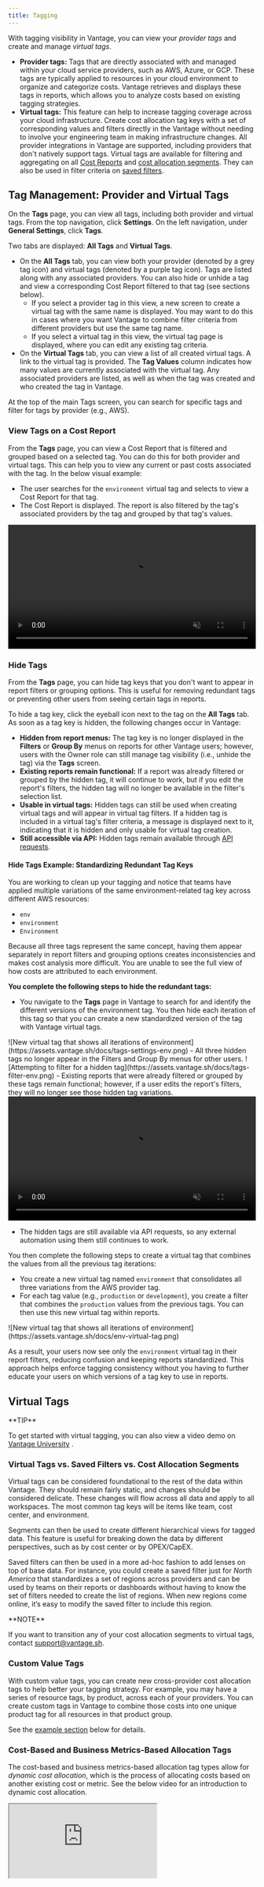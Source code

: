 ```yaml
---
title: Tagging
---
```


With tagging visibility in Vantage, you can view your *provider tags* and create and manage *virtual tags*.

- **Provider tags:** Tags that are directly associated with and managed within your cloud service providers, such as AWS, Azure, or GCP. These tags are typically applied to resources in your cloud environment to organize and categorize costs. Vantage retrieves and displays these tags in reports, which allows you to analyze costs based on existing tagging strategies.
- **Virtual tags:** This feature can help to increase tagging coverage across your cloud infrastructure. Create cost allocation tag keys with a set of corresponding values and filters directly in the Vantage without needing to involve your engineering team in making infrastructure changes. All provider integrations in Vantage are supported, including providers that don't natively support tags. Virtual tags are available for filtering and aggregating on all [Cost Reports](/cost_reports) and [cost allocation segments](/segments). They can also be used in filter criteria on [saved filters](/saved_filters).

## Tag Management: Provider and Virtual Tags

On the **Tags** page, you can view all tags, including both provider and virtual tags. From the top navigation, click **Settings**. On the left navigation, under **General Settings**, click **Tags**.

Two tabs are displayed: **All Tags** and **Virtual Tags**.

- On the **All Tags** tab, you can view both your provider (denoted by a grey tag icon) and virtual tags (denoted by a purple tag icon). Tags are listed along with any associated providers. You can also hide or unhide a tag and view a corresponding Cost Report filtered to that tag (see sections below).
	- If you select a provider tag in this view, a new screen to create a virtual tag with the same name is displayed. You may want to do this in cases where you want Vantage to combine filter criteria from different providers but use the same tag name.
	- If you select a virtual tag in this view, the virtual tag page is displayed, where you can edit any existing tag criteria.
- On the **Virtual Tags** tab, you can view a list of all created virtual tags. A link to the virtual tag is provided. The **Tag Values** column indicates how many values are currently associated with the virtual tag. Any associated providers are listed, as well as when the tag was created and who created the tag in Vantage.

At the top of the main Tags screen, you can search for specific tags and filter for tags by provider (e.g., AWS).

### View Tags on a Cost Report

From the **Tags** page, you can view a Cost Report that is filtered and grouped based on a selected tag. You can do this for both provider and virtual tags. This can help you to view any current or past costs associated with the tag. In the below visual example:

- The user searches for the `environment` virtual tag and selects to view a Cost Report for that tag.
- The Cost Report is displayed. The report is also filtered by the tag's associated providers by the tag and grouped by that tag's values.

<Frame>
  <video
    autoPlay
    muted
    loop
    preload="auto"
    width="100%"
    height="auto"
    src="https://assets.vantage.sh/docs/cost-report-tag.mp4"
  >
  </video>
</Frame>

### Hide Tags

From the **Tags** page, you can hide tag keys that you don't want to appear in report filters or grouping options. This is useful for removing redundant tags or preventing other users from seeing certain tags in reports.

To hide a tag key, click the eyeball icon next to the tag on the **All Tags** tab. As soon as a tag key is hidden, the following changes occur in Vantage:

- **Hidden from report menus:** The tag key is no longer displayed in the **Filters** or **Group By** menus on reports for other Vantage users; however, users with the Owner role can still manage tag visibility (i.e., unhide the tag) via the **Tags** screen.
- **Existing reports remain functional:** If a report was already filtered or grouped by the hidden tag, it will continue to work, but if you edit the report's filters, the hidden tag will no longer be available in the filter's selection list.
- **Usable in virtual tags:** Hidden tags can still be used when creating virtual tags and will appear in virtual tag filters. If a hidden tag is included in a virtual tag's filter criteria, a message is displayed next to it, indicating that it is hidden and only usable for virtual tag creation.
- **Still accessible via API:** Hidden tags remain available through [API requests](https://vantage.readme.io/reference/gettags).

#### Hide Tags Example: Standardizing Redundant Tag Keys

You are working to clean up your tagging and notice that teams have applied multiple variations of the same environment-related tag key across different AWS resources:

- `env`
- `environment`
- `Environment`

Because all three tags represent the same concept, having them appear separately in report filters and grouping options creates inconsistencies and makes cost analysis more difficult. You are unable to see the full view of how costs are attributed to each environment.

**You complete the following steps to hide the redundant tags:**

- You navigate to the **Tags** page in Vantage to search for and identify the different versions of the environment tag. You then hide each iteration of this tag so that you can create a new standardized version of the tag with Vantage virtual tags.
<Frame>
![New virtual tag that shows all iterations of environment](https://assets.vantage.sh/docs/tags-settings-env.png)
</Frame>
- All three hidden tags no longer appear in the Filters and Group By menus for other users.
<Frame>
![Attempting to filter for a hidden tag](https://assets.vantage.sh/docs/tags-filter-env.png)
</Frame>
- Existing reports that were already filtered or grouped by these tags remain functional; however, if a user edits the report's filters, they will no longer see those hidden tag variations.

<Frame>
  <video
    autoPlay
    muted
    loop
    preload="auto"
    width="100%"
    height="auto"
    src="https://assets.vantage.sh/docs/hidden-tag-report.mp4"
  >
  </video>
</Frame>


- The hidden tags are still available via API requests, so any external automation using them still continues to work.

You then complete the following steps to create a virtual tag that combines the values from all the previous tag iterations:

- You create a new virtual tag named `environment` that consolidates all three variations from the AWS provider tag.
- For each tag value (e.g., `production` or `development`), you create a filter that combines the `production` values from the previous tags. You can then use this new virtual tag within reports.

<Frame>
![New virtual tag that shows all iterations of environment](https://assets.vantage.sh/docs/env-virtual-tag.png)
</Frame>

As a result, your users now see only the `environment` virtual tag in their report filters, reducing confusion and keeping reports standardized. This approach helps enforce tagging consistency without you having to further educate your users on which versions of a tag key to use in reports.

## Virtual Tags

<Tip>
**TIP**

To get started with virtual tagging, you can also view a video demo on [Vantage University](/vantage_university_cost_allocation) <Icon icon="graduation-cap" iconType="solid" />.
</Tip>

### Virtual Tags vs. Saved Filters vs. Cost Allocation Segments

Virtual tags can be considered foundational to the rest of the data within Vantage. They should remain fairly static, and changes should be considered delicate. These changes will flow across all data and apply to all workspaces. The most common tag keys will be items like team, cost center, and environment.

Segments can then be used to create different hierarchical views for tagged data. This feature is useful for breaking down the data by different perspectives, such as by cost center or by OPEX/CapEX.

Saved filters can then be used in a more ad-hoc fashion to add lenses on top of base data. For instance, you could create a saved filter just for *North America* that standardizes a set of regions across providers and can be used by teams on their reports or dashboards without having to know the set of filters needed to create the list of regions. When new regions come online, it’s easy to modify the saved filter to include this region.

<Info>
**NOTE**

If you want to transition any of your cost allocation segments to virtual tags, contact [support@vantage.sh](/).
</Info>

### Custom Value Tags

With custom value tags, you can create new cross-provider cost allocation tags to help better your tagging strategy. For example, you may have a series of resource tags, by product, across each of your providers. You can create custom tags in Vantage to combine those costs into one unique product tag for all resources in that product group.

See the [example section](/tagging#custom-value-examples) below for details.

### Cost-Based and Business Metrics-Based Allocation Tags

The cost-based and business metrics-based allocation tag types allow for *dynamic cost allocation*, which is the process of allocating costs based on another existing cost or metric. See the below video for an introduction to dynamic cost allocation.

<Frame>
<iframe
src="https://www.youtube.com/embed/67RbHPtfgEE"
className="w-full h-96"
/>
</Frame>

#### Cost-Based Allocation Tags

With cost-based allocation tags, you can create a dynamically allocated cost structure. Select a set of input costs (e.g., all AWS costs), an existing cost tag to use for allocation (e.g., a teams cost tag), and an output cost (e.g, a static cost, like AWS Support) that you want to be allocated the same way as your input cost.

See the [example section](/tagging#cost-based-allocation-example) below for details.

#### Business Metrics-Based Allocation Tags

With business metrics-based allocation tags, you select an existing [business metric](/per_unit_costs) (e.g., CPU use per product) and indicate your output cost (e.g., all GCP Compute costs) so that the allocation of the output cost mimics the percentage allocation of the existing business metric.

See the [example section](/tagging#business-metrics-based-allocation-example) below for details.

### Virtual Tags Limit

You can create up to 50 virtual tag configurations, with each tag supporting up to 100 configuration values.

### Create Virtual Tags

<Info>
**NOTE**

This feature requires *Owner* permissions in Vantage. See the [Role-Based Access Control](/rbac) documentation for details. Virtual tags apply to all [workspaces](/workspaces).
</Info>

<Steps>

<Step>
From the top navigation, click **Settings**.
</Step>

<Step>
From the side navigation, under **General Settings**, click **Tags**.
</Step>

<Step>
On the **All Tags** tab all your tags—both provider and virtual—are displayed. Click the **Virtual Tags** tab. All existing virtual tags are displayed. You can edit any existing tags from this tab. To add a new virtual tag, click **Create a Virtual Tag**.
</Step>

<Step>
Enter a title for the **Tag Key**.
</Step>

<Step>
For **Billing Period Backfill**, select a billing period (e.g., **Apr 2024**) for which the tag should be backfilled.
</Step>

<Step>
Enable the **Can Override** toggle if you want the virtual tag to override an existing service cost value. For example, if you create a virtual tag that conflicts with an existing provider tag, this option will override the existing provider tag key in Vantage reports.
</Step>

<Step>
In the **Values** section, click **+Add**. Select whether you want to create a **Custom Value**, **Business Metric**, or **Cost Based** value. Click through the tabs below for instructions on each value type.

<Info>
**NOTE**

You cannot use an existing virtual tag within the filters for virtual tags with forms of cost allocation (i.e., Business Metric or Cost Based virtual tags). You can, however, select an existing provider tag (e.g., one that comes from AWS). If you attempt to select an allocated virtual tag as part of your filter criteria, the following message is displayed.

<Frame>
![A message in a virtual tag filter indicating you cannot use allocated virtual tags for filter criteria in another tag](https://assets.vantage.sh/docs/tags-dynamic-tot.png)
</Frame>

You can use existing virtual tags in the **Output Costs Filter** for Custom Value virtual tags. See the [Nested Virtual Tags](/tagging#nested-virtual-tags) section for details.
</Info>

<Tabs>
<Tab title="Add Custom Value">
    <Steps>
        <Step>
        Click **Assign Custom Value**.
        </Step>

        <Step>
        Enter a **Tag Value** title. Titles can contain only letters, numbers, and the following characters: `\_ - & + , . : / \ @`. You cannot use saved filters to define a virtual tag value's filters.
        </Step>

        <Step>
        Specify the tag value's filter criteria (i.e., **Output Cost Filters**). These filters function just like filters on Cost Reports and cost allocation segments. For information on how to create detailed filters, see the [Cost Reports](/cost_reports) documentation.
        </Step>
    </Steps>
</Tab>
    <Tab title="Add Business Metric Value">
        <Steps>
        <Step>
        Click **Connect a Business Metric**.
        </Step>

        <Step>
        Select an existing [business metric](/per_unit_costs).
        </Step>

        <Step>
        Select the **Output Costs Filter** that will be split among your tag values based on your business metric. These filters function just like filters on Cost Reports and cost allocation segments. For information on how to create detailed filters, see the [Cost Reports](/cost_reports) documentation.
        </Step>

        </Steps>
    </Tab>

    <Tab title="Add Cost Based Value">
        <Steps>
            <Step>
            Select **Cost Based**.
            </Step>

            <Step>
            Select an **Input Costs Filter** to specify which category of input costs to include in the allocation. These filters function just like filters on Cost Reports and cost allocation segments. For information on how to create detailed filters, see the [Cost Reports](/cost_reports) documentation.
            <Tip>
            **TIP**

            For most use cases, you should set a filter for **Charge Type = Usage** on the input filter to ensure you are matching on only usage-related costs and ignoring costs related to items like credits, taxes, fees, etc.*
            </Tip>
            </Step>

            <Step>
            Select an existing cost **Tag Key**. This value can be an existing tag you have in one of your cost providers, like AWS.
            </Step>

            <Step>
            Select the **Output Costs Filter** to indicate the costs that will be split among your tag values based on your input cost filter.
            </Step>
        </Steps>
    </Tab>
</Tabs>
</Step>

    <Step>
        At the top, click **Save**.
    </Step>
</Steps>

Processing tag changes usually takes under an hour. At the top of the **Virtual Tags** screen, the processing status is displayed. Processing times vary based on the number of tags and volume of data you have imported into Vantage.

<Frame>
![The virtual tag screen with a processing status displayed for Fastly and New Relic](https://assets.vantage.sh/docs/virtual-tag-status.png)
</Frame>

#### Nested Virtual Tags

With nested virtual tags, you can use virtual tags as part of the filter criteria for other virtual tag values. Nested virtual tags apply only to [Custom Value Virtual Tags](/tagging#custom-value-tags). These tags let you align cloud provider data with internal taxonomies for effective grouping and querying.

To reference an existing virtual tag in another virtual tag:

<Steps>
    <Step>
        Create a new Custom Value.
    </Step>

    <Step>
        Enter a name.
    </Step>

    <Step>
        For the **Output Cost Filter**:
            - Select a provider.
            - Select **Tag**, then select an existing virtual tag key. Look for the purple tag icon with the Vantage logo to identify existing virtual tags.

        <Frame>
        ![The virtual tag screen selecting an existing virtual tag in the filter for a new tag value](https://assets.vantage.sh/docs/tags-filter-tot.png)
        </Frame>
    </Step>
</Steps>

#### Nested Virtual Tag Considerations

- Do not create a nested virtual tag that references itself (i.e., a cyclical reference); this will result in an error.
- If you update the filters of a virtual tag that is referenced by another virtual tag, costs are reprocessed based on the updated hierarchy.
- If you delete or rename a virtual tag that is referenced by another virtual tag, you will see a warning. If you proceed, Vantage reprocesses costs with the new configuration.

<Frame>
![Modal that's displayed indicating if you delete a nested virtual tag that it will affect other connected tags](https://assets.vantage.sh/docs/tags-delete-tot.png)
</Frame>

- You can create up to 49 nested virtual tags, since an organization is [limited to](/tagging#virtual-tags-limit) 50 distinct virtual tag keys. Because nested virtual tags are processed sequentially, increasing the number of nested values will slow down the tagging process.

See the [Nested Virtual Tags Example](/tagging#nested-virtual-tags-example) section below for a sample tag hierarchy.

#### Virtual Tag Order

Tag values are arranged in priority order on the **Virtual Tags** screen. You can move tag values up and down in the UI to reorder them, as demonstrated in the visual example below.

<Frame>
![GIF of two tag values, staging and production, being reordered in the Tags UI](https://assets.vantage.sh/docs/reorder-tags.gif)
</Frame>

When cost data is ingested into Vantage, the first value that matches the corresponding filters will be applied to that line item. In cases where filters overlap, the order of tag values within each key determines the value that is applied.

### Filter and Group by Virtual Tags

You can filter by virtual tags in Cost Reports, cost allocation segments, and when creating saved filters. Virtual tags are visible along with your existing provider tags. Use the **Tag** (**Label** in GCP) filter and grouping option.

<Frame>
![A Cost Report filter with two filters applied: one for AWS costs for the team/data tag and one for GCP costs with the same tag](https://assets.vantage.sh/docs/virtual-tag-consolidate-report.png)
</Frame>

### Delete a Virtual Tag

To delete a virtual tag, navigate to the [Tags](https://console.vantage.sh/settings/tags) page. Select the **Virtual Tags** tab and open an existing virtual tag. Click the trashcan icon at the top of the tag page. Your data will be re-tagged, excluding the deleted virtual tag, going back to the deleted tag’s backfill bill period. Newly ingested data will no longer be tagged with the deleted tag.

### Virtual Tagging Examples

The following examples demonstrate how to use virtual tagging in a multi-provider organization.

#### Custom Value Examples

**Example 1: Cross-Provider Tagging**

You want to create a tag mapping for each of your teams that maps corresponding teams with certain services and provider accounts.

<Steps>
<Step title="Create a New Tag">

You create a tag key called `Teams`.

<Frame>
![The Tag Key field displayed in the Virtual Tags UI; the name Teams is entered](https://assets.vantage.sh/docs/virtual-provider-tag-key.png)
</Frame>
</Step>

<Step title="Add Tag Values and Filters">
You add the corresponding set of virtual tag values and filters:

- The `data` team tag value corresponds with a filter for all costs for GCP BigQuery and Amazon Redshift.
- The `mobile` team tag value corresponds with a filter for its related GCP projects and AWS accounts.
- You continue this pattern and create similar values with corresponding filters for your other teams.

<CardGroup>
<Frame>
![A sample Tag Value field for a value of data with filter for Service of BigQuery and Amazon Redshift](https://assets.vantage.sh/docs/virtual-tag-provider-value-1.png)
</Frame>
<Frame>
![A sample Tag Value field for a value of data with a filter for GCP Project of mobile and AWS account of mobile](https://assets.vantage.sh/docs/virtual-tag-provider-value-2.png)
</Frame>
</CardGroup>

Within Cost Reports, you can easily filter and group by these tag options to easily see costs for an individual team. In the below visual example, the Cost Report is grouped by the **team** tag, and the **mobile** and **data** values are displayed along with the other team tag values you created.

<Frame>
![A sample Cost Report grouped by Tag showing a mobile and data tag](https://assets.vantage.sh/docs/virtual-tag-provider-report.png)
</Frame>
</Step>
</Steps>

**Example 2: Consolidate Existing Tags**

You have a tagging practice established at your organization, but teams often create tags with spelling variations, tags with typos, or they create duplicate tags. For example, the `data` team has resources tagged with `data`, `Data`, and `data-prod`. This is an issue across many of your teams. You want to consolidate all these tags, across providers, into one `data` tag.

<Steps>
<Step title="Create a New Tag">

You create a tag key called `Teams` to override existing tags.

<Frame>
![The Tag Key field displayed in the Virtual Tags UI; the name Teams is entered](https://assets.vantage.sh/docs/virtual-provider-tag-key.png)
</Frame>
</Step>

<Step title="Add Tag Values and Filters">

You add the corresponding set of virtual tag values and filters. In this example, all permutations of the `data` team tag are combined into one virtual tag.

<Frame>
![A sample Tag Value field for a value of AWS team tags equaling data, data-prod, and Data. Another value for a GCP team Label equaling data](https://assets.vantage.sh/docs/virtual-tag-consolidate-value.png)
</Frame>

Within Cost Reports, you can easily filter by this tag to see all costs related to the `data` team. This saves you the work of needing to always filter for all permutations of this tag. Now, you need to filter by only one tag.

<Frame>
![A Cost Report with a filter for AWS and GCP team tag of data](https://assets.vantage.sh/docs/virtual-tag-consolidate-report.png)
</Frame>

</Step>
</Steps>

**Example 3: Using Flexible Match to Consolidate Similar Tag Values**

Your teams use inconsistent tagging conventions, resulting in multiple variations in casing and formatting. For example, Team A’s tag appears in several forms across usage data, such as `teamA`, `team_a`, `team-a`, and `Team A`. You can use the [flexible match](/cost_reports#flexible-match) filter option to match for all of these variants, as well as future variants, in a single tag configuration.

<Steps>
<Step title="Create a New Tag">

You create a tag key called `Teams` to override existing tags.

<Frame>
![The Tag Key field displayed in the Virtual Tags UI; the name Teams is entered](https://assets.vantage.sh/docs/virtual-provider-tag-key.png)
</Frame>
</Step>

<Step title="Add Tag Values and Filters">

Create a virtual tag configuration for Team A. For the **Output Cost Filters**, use the `Teams` flexible match to the string `Team A`.

<Frame>
![A sample Tag Value field for a value of AWS Team tag flexible matches Team A](https://assets.vantage.sh/docs/virtual-tag-flexible-match.png)
</Frame>

This will automatically match all variants of Team A, such as `teamA`, `team_a`, `team-a`, and `Team A` .

</Step>
</Steps>

**Cost-Based Allocation Example**

In your organization, teams share resources, such as RDS databases or EC2 instances, and each team consumes different percentages of these resources each month. Your organization is also charged a static support fee each month for AWS. As shown in the diagram below, you want to allocate a portion of the support fee to each team based on their proportional use of AWS resources. So in the below example, since the Infra team is responsible for 50% of all AWS costs, they should also be responsible for 50% of the support fee. You can create a cost-based allocation virtual tag for allocating portions of the support fee to each respective team.

<Frame>
![A flowchart that has the AWS logo in a block at the top. AWS has three arrows pointing to tag icons that say Infra 50%, Mobile 20%, and Data 30%. These tags point to a box that says Dynamic Cost Allocation with the icon for AWS Support. This box has three arrows that point to three boxes. The boxes say Infra Team AWS Support Costs 50%, Mobile Team AWS Support Costs 20%, and Data Team AWS Support Costs 30%.](https://assets.vantage.sh/docs/cost-based-example.png)

</Frame>

**Prerequisites**

You have an existing provider tag in AWS that identifies resources for your teams. This tag will be used in step 2.

<Steps>
<Step title="Create a New Cost-Based Allocation Tag">

- Navigate to **Settings > Virtual Tags**.
- Create a new virtual tag.
- Select the **Cost-Based** option for the tag value.

</Step>

<Step title="Select an Input Cost Filter">

For your input cost, select **All AWS Costs**. Set an additional filter for the **Usage** charge type to filter on only usage-related costs. This filter will ignore costs related to items like credits, taxes, fees, etc.

</Step>

<Step title="Select a Tag Key">

You select your existing **teams** tag key you have in AWS that will be used for allocating costs.

</Step>

<Step title="Select an Output Cost Filter">

In this example, since your infrastructure team is responsible for 50% of all AWS costs, the mobile team for 20%, and the data team for 30%, you can mimic this allocation across another static cost, or your output cost. Select the filters for the AWS support fee.

<Frame>
![A sample Tag Value field for AWS Support Fee costs](https://assets.vantage.sh/docs/virtual-tag-support-fee.png)
</Frame>

Once the tag is created, create a new Cost Report and add the following criteria:

- Create a filter for AWS Support costs.
- Add grouping criteria to group by your new cost-based dynamic allocation tag.

The resulting report shows how much of the support fee each team is allocated.

<Frame>
![A sample Tag Value field for AWS Support Fee costs](https://assets.vantage.sh/docs/virtual-tag-support-fee-report.png)
</Frame>

</Step>
</Steps>

#### Business Metrics-Based Allocation Example

You are working with your infrastructure team and want to ensure that the proportional cost of CPU time on a shared resource is allocated to the distinct cost centers that are consuming the CPU. In the below example, you want each team’s portion of CPU usage billed as a corresponding percentage of the overall Namespace CPU cost. So, if Team A uses 30% of the resource’s CPU, then they should be billed a proportional percentage of the total Namespace’s costs.

<Frame>
![A flowchart that has a CPU icon in a block at the top and says Shared Resource CPU. CPU has two arrows pointing to two boxes with people icons that say Team A CPU Usage and Team B CPU Usage. These boxes point to a box that says Total Namespace Costs with the Kubernetes icon. This box has two arrows that point to two boxes that say Portion of Namespace Costs Allocated to Team Based on Portion of CPU Usage.](https://assets.vantage.sh/docs/metric-based-example.png)
</Frame>

**Prerequisite**

To determine the cost of CPU time to allocate to each respective team, you first create a [labeled business metric](/per_unit_costs#labeled-business-metrics) that includes the CPU time labeled by team. Vantage then calculates the respective percentage of CPU time for each team. The labeled business metric has the following format.

```bash
date,amount,label
2024-01-09,825,teama
2024-01-09,600,teamb
2024-01-10,500,teama
2024-01-10,200,teamb
2024-01-11,723,teama
2024-01-11,456,teamb
```

<Steps>
<Step title="Create a New Business Metrics-Based Allocation Tag">

You create a new business metrics-based tag:

- Navigate to **Settings > Virtual Tags**.
- Create a new virtual tag.
- Select the **Business Metric** option for the tag value.

</Step>

<Step title="Select the Labeled Business Metric">

Search for and select the labeled business metric you just created to use for allocation.

</Step>

<Step title="Select an Output Cost Filter">

Select the Vantage costs that will be split based on the percentages calculated in your business metric. In this case, you select a filter to show costs for the specific Namespace you want to be allocated.

<Frame>
![A sample Tag Value field for specific Kubernetes namespace costs](https://assets.vantage.sh/docs/virtual-tag-metric.png)
</Frame>

Once the tag is created, create a new Cost Report and add the following criteria:

- Create a filter for the specific Namespace.
- Add grouping criteria to group by your new business metrics-based dynamic allocation tag.

The resulting report shows how much of the Namespace costs each team is allocated.

<Frame>
![A sample Tag Value field for AWS Support Fee costs](https://assets.vantage.sh/docs/virtual-tag-metric-report.png)
</Frame>
</Step>
</Steps>

**Nested Virtual Tags Example**

You want to maintain a hierarchy that reflects how your business units are associated with various applications, and track costs of all your applications per business unit over time. In addition, you also want to avoid having to manually update multiple virtual tags whenever an application changes ownership to another business unit, so you aim to set up a dynamic structure that’s automatically updated.

<Steps>
<Step title="Create an Application Virtual Tag with Values for Each App">

You create a new tag called **Applications**:

- Each value represents a specific application (e.g., app1, app2, app3, app4).
- The filters for each value are AWS costs related to specific resources, like RDS or EC2 instances.

<Frame>
![An example of an application tag based on specific AWS resources](https://assets.vantage.sh/docs/tags-tot-example.png)
</Frame>
</Step>

<Step title="Create a Virtual Tag for Business Unit Costs">

Next, you define a virtual tag for **Business Units**:

- Each value represents a specific business unit (e.g., Core Production, Core Development).
- Each filter uses the preexisting **Applications** virtual tag you just created to associate specific apps with the corresponding business unit. Notice that virtual tags are denoted by a purple Vantage tag icon to differentiate them from provider tags (gray icon).

<Frame>
![An example of a business unit tagged associated with an existing application tag](https://assets.vantage.sh/docs/tags-tot-example-apps.png)
</Frame>
</Step>

<Step title="Review the Nested Virtual Tag in Reports">

In associated reports, you can track all costs per business unit, knowing that each business unit comprises a set of corresponding apps. If an app ever changes its associated business unit, you need to update only the filter criteria on the **Business Units** virtual tag, and all other costs will be processed accordingly. The below report is grouped both by business unit and application to show the total breakdown.

<Frame>
![An example Cost Report with the Applications and Business Unit tag groupings](https://assets.vantage.sh/docs/tags-tot-example-report.png)
</Frame>

</Step>
</Steps>

**Tagging Untaggable Resources in AWS Example**

While you can apply cost and metadata tags in AWS to many resources, there are many other resources that are untaggable in AWS. Therefore, it is hard, if not almost impossible, to achieve 100% allocation in AWS alone. One quick way to first get an inventory of all untagged resources in Vantage—regardless of if they are untaggable—is to create a [Cost Report](/cost_reports) with the following filters:

- Provider is **AWS**
- Where **Not Tagged** with **Any Key**

<Frame>
![Untagged cost filters](https://assets.vantage.sh/docs/virtual-tag-not-tagged.png)
</Frame>

Then, add grouping criteria for **Service** and **Category** to get a view of the types of resources that are currently untagged. If these resources are taggable in AWS, you can add cost allocation tags there and see those tags represented in Vantage when you filter or group by specific tag.

<Note>
**INFO**

See the [AWS documentation](https://docs.aws.amazon.com/ARG/latest/userguide/supported-resources.html) for more information on what you can tag directly in AWS.
</Note>

<Frame>
![Untagged cost filters](https://assets.vantage.sh/docs/virtual-tag-category-tags.png)
</Frame>

Many services and resource categories, however, cannot be tagged in AWS. You can use virtual tags to create tags in Vantage for these untaggable resources. In the table below, the _Vantage Resource Filters_ column represents the filters you can set as the **Output Cost Filters** in the virtual tag configuration.

For example, if you want to tag S3 Data Transfer for specific resources, you could use the following filter criteria.

<Frame>
![Untagged cost filters](https://assets.vantage.sh/docs/virtual-tag-data-transfer.png)
</Frame>

| AWS Resource | Description | Vantage Resource Filters |
| --- | --- | --- |
| Elastic IPs | [According to AWS](https://docs.aws.amazon.com/vpc/latest/userguide/vpc-eip-overview.html), "You can tag an Elastic IP address that's allocated for use in a VPC, however, cost allocation tags are not supported." | Provider: AWS      Subcategory: Amazon Virtual Private Cloud contains `inuse` |
| CloudWatch Metrics | CloudWatch Metrics involve performance data from AWS services, which are not taggable and are used for monitoring and alerting. | Provider: AWS      Category: AmazonCloudWatch is Metric      Further filter by resource ID |
| S3 Data Transfer | Data transferred in and out of S3 buckets, which is tracked but not taggable. | Provider: AWS      Category: Amazon Simple Storage Service is Data Transfer      Further filter by resource ID |
| QuickSight resources | Resources within Amazon QuickSight, such as dashboards and analyses, which do not support tagging. | Provider: AWS      Service: Amazon Quicksight      Optional detailed filters for Category (e.g., Business Analytics) or individual resource ID |
| CloudSearch resources | Amazon CloudSearch domains and their configurations, which are untaggable. | Provider: AWS      Service: Amazon CloudSearch      Optional detailed filters for Category (e.g., Data Transfer, Search Instance) or individual resource ID |
| EBS Snapshot Copy | Amazon EBS Snapshots that are copied between regions for Disaster Recovery or restore purposes | Provider: AWS      Service: Amazon Elastic Block Storage (EBS)      Category: Storage Snapshot      Further filter for resource ID |
